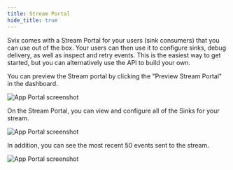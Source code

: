 ```yaml
---
title: Stream Portal
hide_title: true
---
```



<HeaderWithCopyButton title="Stream Portal" sourceMarkdown={RAW} />

Svix comes with a Stream Portal for your users (sink consumers) that you can use out of the box. Your users can then use it to configure sinks, debug delivery, as well as inspect and retry events. This is the easiest way to get started, but you can alternatively use the API to build your own.

You can preview the Stream portal by clicking the "Preview Stream Portal" in the dashboard.

![App Portal screenshot](../../img/stream/preview-stream-portal.png)

On the Stream Portal, you can view and configure all of the Sinks for your stream.

![App Portal screenshot](../../img/stream/stream-portal.png)

In addition, you can see the most recent 50 events sent to the stream.

![App Portal screenshot](../../img/stream/list-events.png)
